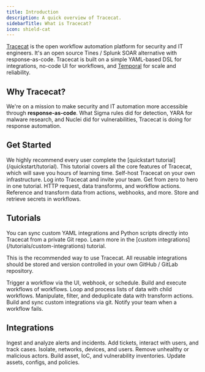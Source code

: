 ```yaml
---
title: Introduction
description: A quick overview of Tracecat.
sidebarTitle: What is Tracecat?
icon: shield-cat
---
```


[Tracecat](https://tracecat.com) is the open workflow automation platform for security and IT engineers.
It's an open source Tines / Splunk SOAR alternative with response-as-code.
Tracecat is built on a simple YAML-based DSL for integrations, no-code UI for workflows, and [Temporal](https://temporal.io/) for scale and reliability.

## Why Tracecat?

We're on a mission to make security and IT automation more accessible through **response-as-code**.
What Sigma rules did for detection, YARA for malware research, and Nuclei did for vulnerabilities, Tracecat is doing for response automation.

## Get Started

<Tip>
  We highly recommend every user complete the [quickstart tutorial](/quickstart/tutorial).
  This tutorial covers all the core features of Tracecat, which will save you hours of learning time.
</Tip>

<CardGroup cols={3}>
  <Card title="Install" icon="download" href="/quickstart/install">
    Self-host Tracecat on your own infrastructure.
  </Card>
  <Card title="Users" icon="user" href="/quickstart/admin">
    Log into Tracecat and invite your team.
  </Card>
  <Card title="Quickstart" icon="rocket" href="/quickstart/tutorial">
    Get from zero to hero in one tutorial.
  </Card>
  <Card title="Core Actions" icon="cube" href="/quickstart/core-actions">
    HTTP request, data transforms, and workflow actions.
  </Card>
  <Card title="Expressions" icon="dollar-sign" href="/quickstart/expressions">
    Reference and transform data from actions, webhooks, and more.
  </Card>
  <Card title="Secrets" icon="key" href="/quickstart/secrets">
    Store and retrieve secrets in workflows.
  </Card>
</CardGroup>

## Tutorials

<Note>
  You can sync custom YAML integrations and Python scripts directly into Tracecat from a private Git repo.
  Learn more in the [custom integrations](/tutorials/custom-integrations) tutorial.

  This is the recommended way to use Tracecat.
  All reusable integrations should be stored and version controlled in your own GitHub / GitLab repository.
</Note>

<CardGroup cols={3}>
  <Card title="Trigger workflows" icon="bolt" href="/tutorials/workflow-triggers">
    Trigger a workflow via the UI, webhook, or schedule.
  </Card>
  <Card title="Child workflows" icon="diagram-project" href="/tutorials/child-workflows">
    Build and execute workflows of workflows.
  </Card>
  <Card title="Explode-implode" icon="layer-group" href="/tutorials/explode-implode">
    Loop and process lists of data with child workflows.
  </Card>
  <Card title="Data transforms" icon="brackets-curly" href="/tutorials/data-transforms">
    Manipulate, filter, and deduplicate data with transform actions.
  </Card>
  <Card title="Custom integrations" icon="github" href="/tutorials/custom-integrations">
    Build and sync custom integrations via git.
  </Card>
  <Card title="Alert on failure" icon="triangle-exclamation" href="/tutorials/alert-on-failure">
    Notify your team when a workflow fails.
  </Card>
</CardGroup>

## Integrations

<CardGroup cols={3}>
  <Card title="Detect" icon="magnifying-glass" href="/templates/detect">
    Ingest and analyze alerts and incidents.
  </Card>
  <Card title="Notify" icon="bell" href="/templates/notify">
    Add tickets, interact with users, and track cases.
  </Card>
  <Card title="Isolate" icon="shield" href="/templates/isolate">
    Isolate, networks, devices, and users.
  </Card>
  <Card title="Evict" icon="ban" href="/templates/evict">
    Remove unhealthy or malicious actors.
  </Card>
  <Card title="Model" icon="list-check" href="/templates/model">
    Build asset, IoC, and vulnerability inventories.
  </Card>
  <Card title="Harden" icon="lock" href="/templates/harden">
    Update assets, configs, and policies.
  </Card>
</CardGroup>
